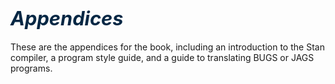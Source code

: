 # <i style="font-size: 110%; color:#052744;">Appendices</i> {.unnumbered #appendices.part}

These are the appendices for the book, including an introduction to the Stan
compiler, a program style guide, and a guide to translating BUGS or JAGS
programs.
